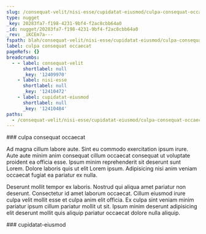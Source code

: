 ```yaml
---
slug: /consequat-velit/nisi-esse/cupidatat-eiusmod/culpa-consequat-occaecat
type: nugget
_key: 20283fa7-f198-4231-9bf4-f2ac8cbb64a0
_id: nugget/20283fa7-f198-4231-9bf4-f2ac8cbb64a0
_rev: _iKCEm7a---
fspath: blah/consequat-velit/nisi-esse/cupidatat-eiusmod/culpa-consequat-occaecat.md
label: culpa consequat occaecat
pageRefs: {}
breadcrumbs:
  - - label: consequat-velit
      shortlabel: null
      _key: '12409970'
    - label: nisi-esse
      shortlabel: null
      _key: '12410472'
    - label: cupidatat-eiusmod
      shortlabel: null
      _key: '12410484'
paths:
  - /consequat-velit/nisi-esse/cupidatat-eiusmod/culpa-consequat-occaecat
---
```


<NuggetArea>
<Nugget slug="/consequat-velit/nisi-esse/cupidatat-eiusmod/culpa-consequat-occaecat" type="nugget" _key="20283fa7-f198-4231-9bf4-f2ac8cbb64a0" _id="nugget/20283fa7-f198-4231-9bf4-f2ac8cbb64a0" _rev="_iKCEm7a---" fspath="blah/consequat-velit/nisi-esse/cupidatat-eiusmod/culpa-consequat-occaecat.md" label="culpa consequat occaecat" paths="/consequat-velit/nisi-esse/cupidatat-eiusmod/culpa-consequat-occaecat">
<NuggetBody>
### culpa consequat occaecat

Ad magna cillum labore aute. Sint eu commodo exercitation ipsum irure. Aute aute minim anim consequat cillum occaecat consequat ut voluptate proident ea officia esse. Ipsum minim reprehenderit sit deserunt sunt Lorem. Dolore laboris quis ut elit Lorem ipsum. Adipisicing nisi anim veniam occaecat fugiat ea pariatur ex nulla.

Deserunt mollit tempor ex laboris. Nostrud qui aliqua amet pariatur non deserunt. Consectetur id amet laborum occaecat. Cillum eiusmod irure culpa velit mollit esse et culpa anim elit officia. Ex culpa sint veniam minim pariatur ipsum cillum pariatur mollit ut sit. Ipsum minim deserunt adipisicing elit deserunt mollit quis aliquip pariatur occaecat dolore nulla aliquip.

</NuggetBody>
<Breadcrumbs>
<Crumbs>
<Crumb _key="12409970" label="consequat-velit" /><Crumb _key="12410472" label="nisi-esse" /><Crumb _key="12410484" label="cupidatat-eiusmod" />
</Crumbs>
</Breadcrumbs>
</Nugget>

<NuggetsInbound>
</NuggetsInbound>
<NuggetsOutbound>
</NuggetsOutbound>
</NuggetArea>
<PassagesInbound>
<Passage direction="inbound" type="passage" _key="12410484" _id="passage/12410484" _rev="_iKCEm7W--_" label="cupidatat-eiusmod" passage="cupidatat-eiusmod" fspath="blah/consequat-velit/nisi-esse/cupidatat-eiusmod" paths="/consequat-velit/nisi-esse/cupidatat-eiusmod" slug="/consequat-velit/nisi-esse/cupidatat-eiusmod">
<NuggetBody>
### cupidatat-eiusmod

</NuggetBody>
<Breadcrumbs>
<Crumbs>
<Crumb _key="12409970" label="consequat-velit" /><Crumb _key="12410472" label="nisi-esse" />
</Crumbs>
</Breadcrumbs>
</Passage>

</PassagesInbound>
<PassagesOutbound>
</PassagesOutbound>